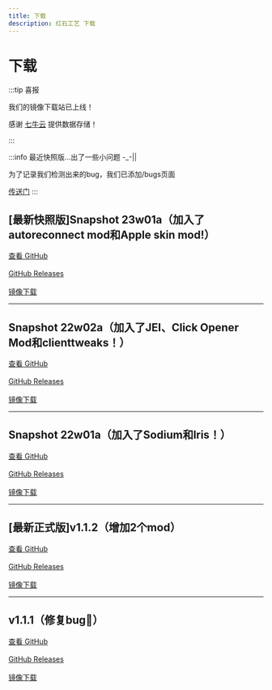 ```yaml
---
title: 下载
description: 红石工艺 下载
---
```

# 下载

:::tip 喜报

我们的镜像下载站已上线！

感谢 [七牛云](https://www.qiniu.com/) 提供数据存储！

:::

:::info
最近快照版...出了一些小问题 -_-||

为了记录我们检测出来的bug，我们已添加/bugs页面

[传送门](/bugs)
:::


## [最新快照版]Snapshot 23w01a（加入了autoreconnect mod和Apple skin mod!）

<a href="https://github.com/RedstoneCraftTeam/Redstone_Craft/releases/tag/23w01a" class="linkbtn">查看 GitHub</a>
<br /><br />
<a href="https://github.com/RedstoneCraftTeam/Redstone_Craft/releases/download/23w01a/RedstoneCraft23w01a_1.19fabric.zip" class="linkbtn">GitHub Releases</a>
<br /><br />
<a href="http://download.rscraft.cf/snapshot/23w01a/RedstoneCraft23w01a_1.19fabric.zip" class="linkbtn">镜像下载</a>

----------

## Snapshot 22w02a（加入了JEI、Click Opener Mod和clienttweaks！）

<a href="https://github.com/RedstoneCraftTeam/Redstone_Craft/releases/tag/22w02a" class="linkbtn">查看 GitHub</a>
<br /><br />
<a href="https://github.com/RedstoneCraftTeam/Redstone_Craft/releases/download/22w02a/RedstoneCraft22w02a_1.19fabric.zip" class="linkbtn">GitHub Releases</a>
<br /><br />
<a href="https://download.rscraft.cf/snapshot/22w02a/RedstoneCraft22w02a_1.19fabric.zip" class="linkbtn">镜像下载</a>

----------

## Snapshot 22w01a（加入了Sodium和Iris！）

<a href="https://github.com/RedstoneCraftTeam/Redstone_Craft/releases/tag/22w01a" class="linkbtn">查看 GitHub</a>
<br /><br />
<a href="https://github.com/RedstoneCraftTeam/Redstone_Craft/releases/download/22w01a/RedstoneCraft22w01a_1.19fabric.zip" class="linkbtn">GitHub Releases</a>
<br /><br />
<a href="https://download.rscraft.cf/snapshot/22w01a/RedstoneCraft22w01a_1.19fabric.zip" class="linkbtn">镜像下载</a>

----------

## [最新正式版]v1.1.2（增加2个mod）

<a href="https://github.com/RedstoneCraftTeam/Redstone_Craft/releases/tag/1.1.2" class="linkbtn">查看 GitHub</a>
<br /><br />
<a href="https://github.com/RedstoneCraftTeam/Redstone_Craft/releases/download/1.1.2/RedstoneCraft1.1.2_1.19-fabric.zip" class="linkbtn">GitHub Releases</a>
<br /><br />
<a href="https://download.rscraft.cf/1.1.2/RedstoneCraft1.1.2_1.19-fabric.zip" class="linkbtn">镜像下载</a>

----------

## v1.1.1（修复bug🐛）

<a href="https://github.com/RedstoneCraftTeam/Redstone_Craft/releases/tag/v1.1.1" class="linkbtn">查看 GitHub</a>
<br /><br />
<a href="https://github.com/RedstoneCraftTeam/Redstone_Craft/releases/download/v1.1.1/RedstoneCraft1.1_1.19-fabric.zip" class="linkbtn">GitHub Releases</a>
<br /><br />
<a href="https://download.rscraft.cf/1.1.1/RedstoneCraft1.1_1.19-fabric.zip" class="linkbtn">镜像下载</a>
